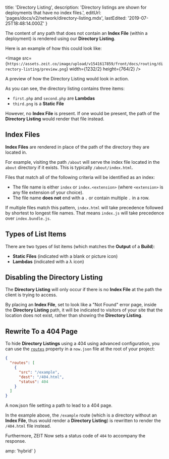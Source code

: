 
  title: 'Directory Listing',
  description:
    'Directory listings are shown for deployments that have no index files.',
  editUrl: 'pages/docs/v2/network/directory-listing.mdx',
  lastEdited: '2019-07-25T18:48:14.000Z'
}

The content of any path that does not contain an **Index File** (within a deployment) is rendered using our **Directory Listing**.

Here is an example of how this could look like:

<Image src={`https://assets.zeit.co/image/upload/v1541617859/front/docs/routing/directory-listing/preview.png`}
  width={1232/2}
  height={764/2}
/>
<Caption>A preview of how the Directory Listing would look in action.</Caption>

As you can see, the directory listing contains three items:

- `first.php` and `second.php` are **Lambdas**
- `third.png` is a **Static File**

However, no **Index File** is present. If one would be present, the path of the **Directory Listing** would render that file instead.

## Index Files

**Index Files** are rendered in place of the path of the directory they are located in.

For example, visiting the path `/about` will serve the index file located in the `about` directory if it exists. This is typically `/about/index.html`.

Files that match all of the following criteria will be identified as an index:

- The file name is either `index` or `index.<extension>` (where `<extension>` is any file extension of your choice).
- The file name **does not** end with a `.` or contain multiple `.` in a row.

If multiple files match this pattern, `index.html` will take precedence followed by shortest to longest file names. That means `index.js` will take precedence over `index.bundle.js`.

## Types of List Items

There are two types of list items (which matches the **Output** of a **Build**):

- **Static Files** (indicated with a blank or picture icon)
- **Lambdas** (indicated with a λ icon)

## Disabling the Directory Listing

The **Directory Listing** will only occur if there is no **Index File** at the path the client is trying to access.

By placing an **Index File**, set to look like a "Not Found" error page, inside the **Directory Listing** path, it will be indicated to visitors of your site that the location does not exist, rather than showing the **Directory Listing**.

## Rewrite To a 404 Page

To hide **Directory Listings** using a 404 using advanced configuration, you can use the [`routes`](/docs/v2/advanced/configuration#routes) property in a `now.json` file at the root of your project:

```json
{
  "routes": [
    {
      "src": "/example",
      "dest": "/404.html",
      "status": 404
    }
  ]
}
```

<Caption>
  A <InlineCode>now.json</InlineCode> file setting a path to lead to a 404 page.
</Caption>

In the example above, the `/example` route (which is a directory without an **Index File**, thus would render a **Directory Listing**) is rewritten to render the `/404.html` file instead.

Furthermore, ZEIT Now sets a status code of `404` to accompany the response.


  amp: 'hybrid'
}
